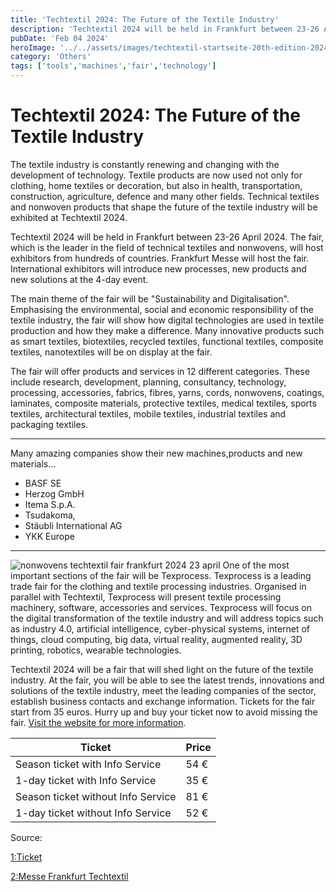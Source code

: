 ```yaml
---
title: 'Techtextil 2024: The Future of the Textile Industry'
description: 'Techtextil 2024 will be held in Frankfurt between 23-26 April 2024. The fair, which is the leader in the field of technical textiles and nonwovens, will host exhibitors from hundreds of countries.'
pubDate: 'Feb 04 2024'
heroImage: '../../assets/images/techtextil-startseite-20th-edition-2024.webp.768.webp'
category: 'Others'
tags: ['tools','machines','fair','technology']
---
```



# Techtextil 2024: The Future of the Textile Industry

The textile industry is constantly renewing and changing with the development of technology.
Textile products are now used not only for clothing, home textiles or decoration, but also in health, 
transportation, construction, agriculture, defence and many other fields. Technical textiles 
and nonwoven products that shape the future of the textile industry will be exhibited at Techtextil 2024.

Techtextil 2024 will be held in Frankfurt between 23-26 April 2024. 
The fair, which is the leader in the field of technical textiles and 
nonwovens, will host exhibitors from hundreds of countries. Frankfurt 
Messe will host the fair. International exhibitors will introduce new 
processes, new products and new solutions at the 4-day event.

The main theme of the fair will be "Sustainability and Digitalisation". 
Emphasising the environmental, social and economic responsibility of the 
textile industry, the fair will show how digital technologies are used in 
textile production and how they make a difference. Many innovative products 
such as smart textiles, biotextiles, recycled textiles, functional textiles, 
composite textiles, nanotextiles will be on display at the fair.

The fair will offer products and services in 12 different categories. 
These include research, development, planning, consultancy, technology, 
processing, accessories, fabrics, fibres, yarns, cords, nonwovens, 
coatings, laminates, composite materials, protective textiles, medical 
textiles, sports textiles, architectural textiles, mobile textiles, 
industrial textiles and packaging textiles.

-------------------

Many amazing companies show their new machines,products and new materials...
* BASF SE
* Herzog GmbH
* Itema S.p.A.
* Tsudakoma, 
* Stäubli International AG
* YKK Europe

---------------
![nonwovens techtextil fair frankfurt 2024 23 april](src/assets/images/nonwovens-jlv-04.webp.1920.webp)
One of the most important sections of the fair will be Texprocess. 
Texprocess is a leading trade fair for the clothing and textile processing 
industries. Organised in parallel with Techtextil, Texprocess will present 
textile processing machinery, software, accessories and services. Texprocess 
will focus on the digital transformation of the textile industry and will 
address topics such as industry 4.0, artificial intelligence, cyber-physical 
systems, internet of things, cloud computing, big data, virtual reality, 
augmented reality, 3D printing, robotics, wearable technologies.

Techtextil 2024 will be a fair that will shed light on the future of the textile 
industry. At the fair, you will be able to see the latest trends, innovations 
and solutions of the textile industry, meet the leading companies of the sector, 
establish business contacts and exchange information. Tickets for the fair start 
from 35 euros. Hurry up and buy your ticket now to avoid missing the fair. 
[Visit the website for more information](https://techtextil.messefrankfurt.com/frankfurt/en/visitors/tickets.html).

| Ticket                                | Price   |
| --------------------------------------| ------- |
| Season ticket with Info Service       | 54 €    |
| 1-day ticket with Info Service        | 35 €    |
| Season ticket without Info Service    | 81 €    |
| 1-day ticket without Info Service     | 52 €    |  

Source:

[1:Ticket](https://techtextil.messefrankfurt.com/frankfurt/en/visitors/tickets.html)

[2:Messe Frankfurt Techtextil](https://techtextil.messefrankfurt.com/frankfurt/en.html)
